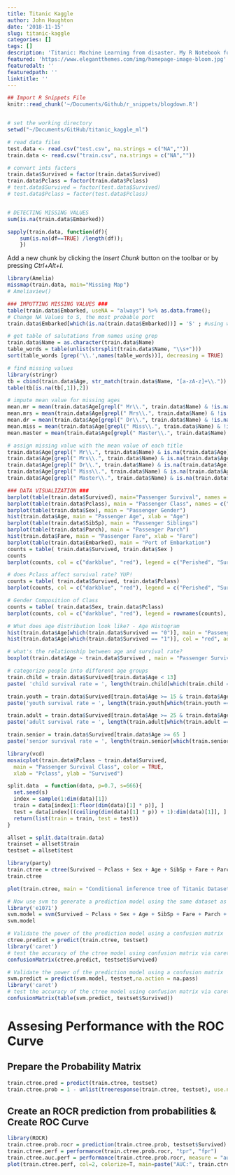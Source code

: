 ```yaml
---
title: Titanic Kaggle
author: John Houghton
date: '2018-11-15'
slug: titanic-kaggle
categories: []
tags: []
description: 'Titanic: Machine Learning from disaster. My R Notebook for Kaggle'
featured: 'https://www.elegantthemes.com/img/homepage-image-bloom.jpg'
featuredalt: ''
featuredpath: ''
linktitle: ''
---
```


```r
## Import R Snippets File
knitr::read_chunk('~/Documents/Github/r_snippets/blogdown.R')
```

```r

```

```r
# set the working directory
setwd("~/Documents/GitHub/titanic_kaggle_ml")

# read data files
test.data <- read.csv("test.csv", na.strings = c("NA",""))
train.data <- read.csv("train.csv", na.strings = c("NA",""))

# convert ints factors 
train.data$Survived = factor(train.data$Survived)
train.data$Pclass = factor(train.data$Pclass)
# test.data$Survived = factor(test.data$Survived)
# test.data$Pclass = factor(test.data$Pclass)


# DETECTING MISSING VALUES
sum(is.na(train.data$Embarked))

sapply(train.data, function(df){
    sum(is.na(df==TRUE) /length(df));
    })
```

Add a new chunk by clicking the *Insert Chunk* button on the toolbar or by pressing *Ctrl+Alt+I*.

```r
library(Amelia)
missmap(train.data, main="Missing Map")
# Ameliaview() 
```
```r
### IMPUTTING MISSING VALUES ###
table(train.data$Embarked, useNA = "always") %>% as.data.frame();
# Change NA Values to S, the most probable port
train.data$Embarked[which(is.na(train.data$Embarked))] = 'S' ; #using which to subset
```
```r
# get table of salutations from names using grep
train.data$Name = as.character(train.data$Name) 
table_words = table(unlist(strsplit(train.data$Name, "\\s+")))
sort(table_words [grep('\\.',names(table_words))], decreasing = TRUE)
```
```r
# find missing values
library(stringr)
tb = cbind(train.data$Age, str_match(train.data$Name, "[a-zA-z]+\\."))
table(tb[is.na(tb[,1]),2])
```
```r
# impute mean value for missing ages
mean.mr = mean(train.data$Age[grepl(" Mr\\.", train.data$Name) & !is.na(train.data$Age)])
mean.mrs = mean(train.data$Age[grepl(" Mrs\\.", train.data$Name) & !is.na(train.data$Age)])
mean.dr = mean(train.data$Age[grepl(" Dr\\.", train.data$Name) & !is.na(train.data$Age)])
mean.miss = mean(train.data$Age[grepl(" Miss\\.", train.data$Name) & !is.na(train.data$Age)])
mean.master = mean(train.data$Age[grepl(" Master\\.", train.data$Name) & !is.na(train.data$Age)])

# assign missing value with the mean value of each title
train.data$Age[grepl(" Mr\\.", train.data$Name) & is.na(train.data$Age)] = mean.mr
train.data$Age[grepl(" Mrs\\.", train.data$Name) & is.na(train.data$Age)] = mean.mrs
train.data$Age[grepl(" Dr\\.", train.data$Name) & is.na(train.data$Age)] = mean.dr
train.data$Age[grepl(" Miss\\.", train.data$Name) & is.na(train.data$Age)] = mean.miss
train.data$Age[grepl(" Master\\.", train.data$Name) & is.na(train.data$Age)] = mean.master
```

```r
### DATA VISUALIZATION ###
barplot(table(train.data$Survived), main="Passenger Survival", names = c("Perished", "Survived"))
barplot(table(train.data$Pclass), main = "Passenger Class", names = c("first", "seconds", "third"))
barplot(table(train.data$Sex), main = "Passenger Gender")
hist(train.data$Age, main = "Passenger Age", xlab = "Age")
barplot(table(train.data$SibSp), main = "Passenger Siblings")
barplot(table(train.data$Parch), main = "Passenger Parch")
hist(train.data$Fare, main = "Passenger Fare", xlab = "Fare")
barplot(table(train.data$Embarked), main = "Port of Embarkation")
counts = table( train.data$Survived, train.data$Sex )
counts
barplot(counts, col = c("darkblue", "red"), legend = c("Perished", "Survived"), main = "Passenger Survival by Sex")
```
```r
# does Pclass affect survival rate? YUP!
counts = table( train.data$Survived, train.data$Pclass)
barplot(counts, col = c("darkblue", "red"), legend = c("Perished", "Survived"), main = "Passenger Survival by Class")
```
```r
# Gender Composition of Class
counts = table( train.data$Sex, train.data$Pclass)
barplot(counts, col = c("darkblue", "red"), legend = rownames(counts), main = "Passenger Gender by Class")

```
```r
# What does age distribution look like? - Age Histogram
hist(train.data$Age[which(train.data$Survived == "0")], main = "Passenger Age Histogram",xlab = "Age", ylab = "Count", col = "blue", breaks = seq(0,80,by=2))
hist(train.data$Age[which(train.data$Survived == "1")], col = "red", add = T, breaks = seq(0,80,by=2))
```
```r
# what's the relationship between age and survival rate?
boxplot(train.data$Age ~ train.data$Survived , main = "Passenger Survival by Age" , xlab = "Survived", ylab = "Age" )
```
```r
# categorize people into different age groups
train.child = train.data$Survived[train.data$Age < 13]
paste( 'child survival rate = ', length(train.child[which(train.child == 1)]) / length(train.child))

train.youth = train.data$Survived[train.data$Age >= 15 & train.data$Age <25 ]
paste('youth survival rate = ', length(train.youth[which(train.youth == 1 )]) / length(train.youth))

train.adult = train.data$Survived[train.data$Age >= 25 & train.data$Age <65 ]
paste('adult survival rate = ', length(train.adult[which(train.adult == 1 )]) / length(train.adult)) 

train.senior = train.data$Survived[train.data$Age >= 65 ]
paste('senior survival rate = ', length(train.senior[which(train.senior == 1 )]) / length(train.senior)) 
```
```r
library(vcd)
mosaicplot(train.data$Pclass ~ train.data$Survived, 
  main = "Passenger Survival Class", color = TRUE,
  xlab = "Pclass", ylab = "Survived")
```
```r
split.data  = function(data, p=0.7, s=666){
  set.seed(s) 
  index = sample(1:dim(data)[1]) 
  train = data[index[1:floor(dim(data)[1] * p)], ]
  test = data[index[((ceiling(dim(data)[1] * p)) + 1):dim(data)[1]], ]
  return(list(train = train, test = test))
}

allset = split.data(train.data)
trainset = allset$train
testset = allset$test
```

```r
library(party)
train.ctree = ctree(Survived ~ Pclass + Sex + Age + SibSp + Fare + Parch + Embarked, data = trainset)
train.ctree
```

```r

plot(train.ctree, main = "Conditional inference tree of Titanic Dataset")
```

```r
# Now use svm to generate a prediction model using the same dataset as above
library('e1071')
svm.model = svm(Survived ~ Pclass + Sex + Age + SibSp + Fare + Parch + Embarked, data = trainset, probability=TRUE)
svm.model
```

```r
# Validate the power of the prediction model using a confusion matrix
ctree.predict = predict(train.ctree, testset)
library('caret')
# test the accuracy of the ctree model using confusion matrix via caret package
confusionMatrix(ctree.predict, testset$Survived)
```

```r
# Validate the power of the prediction model using a confusion matrix
svm.predict = predict(svm.model, testset,na.action = na.pass)
library('caret')
# test the accuracy of the ctree model using confusion matrix via caret package
confusionMatrix(table(svm.predict, testset$Survived))
```
# Assesing Performance with the ROC Curve
## Prepare the Probability Matrix
```r
train.ctree.pred = predict(train.ctree, testset)
train.ctree.prob = 1 - unlist(treeresponse(train.ctree, testset), use.names = F) [seq(1,nrow(testset)*2,2)]
```
## Create an ROCR prediction from probabilities & Create ROC Curve
```r
library(ROCR)
train.ctree.prob.rocr = prediction(train.ctree.prob, testset$Survived)
train.ctree.perf = performance(train.ctree.prob.rocr, "tpr", "fpr")
train.ctree.auc.perf = performance(train.ctree.prob.rocr, measure = "auc", x.measure = "cutoff")
plot(train.ctree.perf, col=2, colorize=T, main=paste("AUC:", train.ctree.auc.perf@y.values))
```